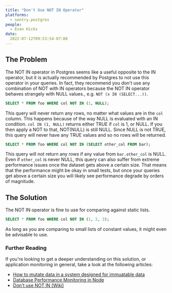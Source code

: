 ```yaml
---
title: "Don't Use NOT IN Operator"
platforms:
  - sentry.postgres
people:
  - Evan Hicks
date:
  2022-07-12T09:53:54-07:00
---
```


## The Problem

The NOT IN operator in Postgres seems like a useful opposite to the IN operator, but it is actually recommended by Postgres to not use this operator in your queries. In fact, they recommend you don't use any combination of NOT with IN operators because the NOT IN operator behaves strangely with NULL values., e.g. `NOT (x IN (SELECT...))`.

```sql
SELECT * FROM foo WHERE col NOT IN (1, NULL);
```

This query will never return any rows, no matter what values are in the `col` column. This happens because of the way NULL is evaluated with an IN condition. `col IN (1, NULL)` returns either TRUE if `col` is 1, or NULL. If you then apply a NOT to that, NOT(NULL) is still NULL. Since NULL is not TRUE, this query will never have any TRUE values and so no rows will be returned.

```sql
SELECT * FROM foo WHERE col NOT IN (SELECT other_col FROM bar);
```

This query will not return any rows if any value from `bar.other_col` is NULL. Even if `other_col` is never NULL, this query can also suffer from extreme performance issues once the dataset gets above a certain size. That means that the performance might be okay in small tests, but once your queries get above a certain size you will likely see performance degrade by orders of magnitude.

## The Solution

The NOT IN operator is fine to use for comparing against static lists.

```sql
SELECT * FROM foo WHERE col NOT IN (1, 2, 3);
```
As long as you are comparing to small lists of constant values, it might even be advisable to use.

### Further Reading

If you're looking to get a deeper understanding on this solution, or application monitoring in general, take a look at the following articles:

- [How to mutate data in a system designed for immuatable data](https://blog.sentry.io/2019/10/25/how-to-mutate-data-in-a-system-designed-for-immutable-data)
- [Database Performance Monitoring in Node](https://blog.sentry.io/2020/12/07/support-for-database-performance-monitoring-in-node)
- [Don't use NOT IN (Wiki)](https://wiki.postgresql.org/wiki/Don't_Do_This#Don.27t_use_NOT_IN)
